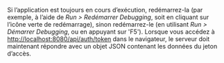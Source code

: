 Si l’application est toujours en cours d’exécution, redémarrez-la (par exemple, à l’aide de _Run > Redémarrer Debugging_,
soit en cliquant sur l’icône verte de redémarrage), sinon redémarrez-le (en utilisant _Run > Démarrer Debugging_,
ou en appuyant sur 'F5'). Lorsque vous accédez à [http://localhost:8080/api/auth/token](http://localhost:8080/api/auth/token)
dans le navigateur, le serveur doit maintenant répondre avec un objet JSON contenant les données du jeton d’accès.